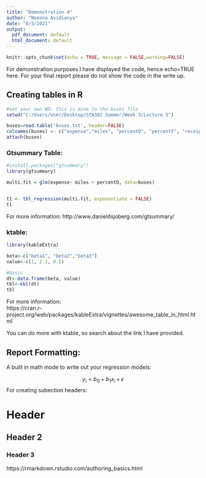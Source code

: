 ```yaml
---
title: "Demonstration 4"
author: "Nnenna Asidianya"
date: "8/3/2021"
output:
  pdf_document: default
  html_document: default
---
```


```r
knitr::opts_chunk$set(echo = TRUE, message = FALSE,warning=FALSE)
```

For demonstration purposes I have displayed the code, hence echo=TRUE here. For your final report please do not show the code in the write up. 

## Creating tables in R

```r

#set your own WD; this is mine to the buses file
setwd("C:/Users/User/Desktop/STA302 Summer/Week 3/Lecture 5")

buses=read.table('buses.txt', header=FALSE)
colnames(buses) <- c("expense","miles", "percentD", "percentF", "receipt")
attach(buses)

```
### Gtsummary Table:

```r
#install.packages("gtsummary")
library(gtsummary)

multi.fit = glm(expense~ miles + percentD, data=buses)


t1 <- tbl_regression(multi.fit, exponentiate = FALSE)
t1
```


For more information: http://www.danieldsjoberg.com/gtsummary/

### ktable:

```r
library(kableExtra)

beta<-c("beta1", "beta2","beta3")
value<-c(1, 2.1, 0.5)

#basic
dt<-data.frame(beta, value)
tbl<-kbl(dt)
tbl
```
For more information:  
https://cran.r-project.org/web/packages/kableExtra/vignettes/awesome_table_in_html.html  

You can do more with ktable, so search about the link I have provided. 

## Report Formatting:

A built in math mode to write out your regression models:

$$y_i = b_0 + b_1 x_i + \epsilon$$
For creating subection headers:

# Header

## Header 2

### Header 3

https://rmarkdown.rstudio.com/authoring_basics.html 


